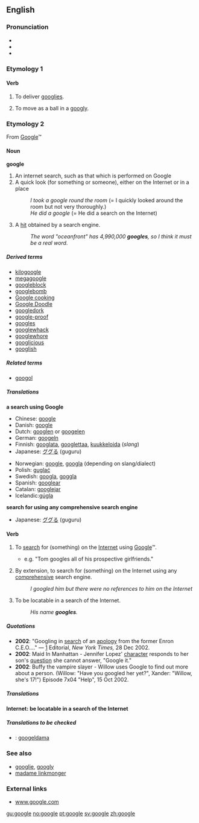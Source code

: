 {{see|Google}}
==English==
===Pronunciation===
*{{AHD|/go͞o'gəl/}}
*{{IPA|/ˈguːgəl/}}
*{{SAMPA|/"gu:g@l/}}

===Etymology 1===
{{etystub}}

====Verb====
{{en-verb|googl|ing}}

# {{intransitive}} {{cricket}} To deliver [[googly|googlies]].
# {{intransitive}} {{cricket}} To move as a ball in a [[googly]].

<!--
=====Translations=====
'''deliver googlies'''
{{top}}
{{mid}}
{{bottom}}

'''move a ball in a googly'''
{{top}}
{{mid}}
{{bottom}}
-->

===Etymology 2===
From [[Google]]™

====Noun====
{{wikipedia}}
'''google'''

# An internet search, such as that which is performed on Google
# A quick look (for something or someone), either on the Internet or in a place
#:''I took a google round the room'' (= I quickly looked around the room but not very thoroughly.)
#:''He did a google'' (= He did a search on the Internet)
#{{internet}} A [[hit]] obtained by a search engine.
#:''The word "oceanfront" has 4,990,000 '''googles''', so I think it must be a real word.''

=====Derived terms=====
*[[kilogoogle]]<!-- = 1024 search engine hits-->
*[[megagoogle]]<!--(rare) = 1024 kilogoogles-->
*[[googleblock]]
*[[googlebomb]]
*[[Google cooking]]
*[[Google Doodle]]
*[[googledork]]
*[[google-proof]]
*[[googles]]
*[[googlewhack]]
*[[googlewhore]]<!-- - One who loves all things google and auspiciously promotes their services through discussion to friends/family. "Did you see my Google map yet? I've been googlewhoring it to everybody"-->
*[[googlicious]]
*[[googlish]]

=====Related terms=====
*[[googol]]

=====Translations=====
'''a search using Google'''
{{top}}
*Chinese: [[google]]
*Danish: [[google]]
*Dutch: [[googlen]] or [[googelen]]
*German: [[googeln]]
*Finnish: [[googlata]], [[googlettaa]], [[kuukkeloida]] (''slang'')
*Japanese: [[ググる]] (guguru)
{{mid}}
*Norwegian: [[google]], [[googla]] (depending on slang/dialect)
*Polish: [[guglać]]
*Swedish: [[googla]], [[goggla]]
*Spanish: [[googlear]]
*Catalan: [[googlejar]]
*Icelandic:[[gúgla]]
{{bottom}}

'''search for using any comprehensive search engine'''
{{top}}
{{mid}}
*Japanese: [[ググる]] (guguru)
{{bottom}}

====Verb====
{{en-verb|googl|ing}}

#{{transitive}} To [[search]] for (something) on the [[Internet]] using [[Google]]™.
#* e.g. "Tom googles all of his prospective girlfriends."
#{{transitive}} By extension, to search for (something) on the Internet using any [[comprehensive]] search engine.
#:''I googled him but there were no references to him on the Internet''
#{{intransitive}} {{internet}} To be locatable in a search of the Internet.
#:''His name '''googles'''.''

=====Quotations=====
*'''2002''': "Googling in [[search]] of an [[apology]] from the former Enron C.E.O...." &mdash; [http://www.nytimes.com/2002/12/28/opinion/28KELL.html?pagewanted=2&todaysheadlines] Editorial, ''New York Times,'' 28 Dec 2002.
*'''2002''': Maid In Manhattan - Jennifer Lopez' [[character]] responds to her son's [[question]] she cannot answer, "Google it."
*'''2002''': Buffy the vampire slayer - Willow uses Google to find out more about a person. (Willow: "Have you googled her yet?", Xander: "Willow, she's 17!") Episode 7x04 "Help", 15 Oct 2002.

=====Translations=====

'''Internet: be locatable in a search of the Internet'''
{{top}}
{{mid}}
{{bottom}}

=====Translations to be checked=====
<!--Remove this section once all of the translations below have been moved into the tables above.-->
{{checktrans}}
*{{ttbc|Estonian}}: [[googeldama]]

===See also===
*[[googlie]], [[googly]]
*[[madame linkmonger]]

===External links===
*[http://www.Google.com www.google.com]

[[gu:google]]
[[no:google]]
[[pt:google]]
[[sv:google]]
[[zh:google]]
